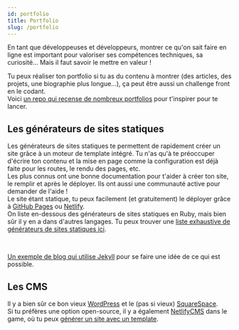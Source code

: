 ```yaml
---
id: portfolio
title: Portfolio
slug: /portfolio
---
```



En tant que développeuses et développeurs, montrer ce qu'on sait faire en ligne est important pour valoriser ses compétences techniques, sa curiosité... Mais il faut savoir le mettre en valeur !

Tu peux réaliser ton portfolio si tu as du contenu à montrer (des articles, des projets, une biographie plus longue...), ça peut être aussi un challenge front en le codant.<br/>
Voici [un repo qui recense de nombreux portfolios](https://github.com/emmabostian/developer-portfolios) pour t'inspirer pour te lancer.

## Les générateurs de sites statiques

Les générateurs de sites statiques te permettent de rapidement créer un site grâce à un moteur de template intégré.
Tu n'as qu'à te préoccuper d'écrire ton contenu et la mise en page comme la configuration est déjà faite pour les routes, le rendu des pages, etc.<br/>
Les plus connus ont une bonne documentation pour t'aider à créer ton site, le remplir et après le déployer. Ils ont aussi une communauté active pour demander de l'aide !<br/>
Le site étant statique, tu peux facilement (et gratuitement) le déployer grâce à [GitHub Pages](https://pages.github.com/) ou [Netlify](https://www.netlify.com/).<br/>
On liste en-dessous des générateurs de sites statiques en Ruby, mais bien sûr il y en a dans d'autres langages. Tu peux trouver une [liste exhaustive de générateurs de sites statiques ici](https://jamstack.org/generators/).

<div class="container">
  <HorizontalCard
    src='/img/online_profile/portfolio/jekyll.png'
    alt='Logo Jekyll'
    href='https://jekyllrb.com/'
    title='Jekyll'
    description="Un des générateurs de site statique le plus connu et populaire. Les pages sont en format MarkDown et le moteur de template en Liquid, créé par Shopify."
  />
  <HorizontalCard
    src='/img/online_profile/portfolio/middleman.png'
    alt='Logo Middleman'
    href='https://middlemanapp.com/'
    title='Middleman'
    description="Second sur le podium, les pages de Middleman sont aux formats erb et haml. Le CSS est en sass."
  />
  <HorizontalCard
    src='/img/online_profile/portfolio/nanoc.png'
    alt='Logo Nanoc'
    href='https://nanoc.ws/'
    title='Nanoc'
    description="Moins populaire que les deux précédents, Nanoc tient tout de même la troisième place sur le podium. Comme Middleman, les pages sont aux formats erb et haml."
  />
</div><br/>

[Un exemple de blog qui utilise Jekyll](https://catalinionescu.dev/) pour se faire une idée de ce qui est possible.

## Les CMS

Il y a bien sûr ce bon vieux [WordPress](https://fr.wordpress.com/) et le (pas si vieux) [SquareSpace](https://fr.squarespace.com/).<br/>
Si tu préfères une option open-source, il y a également [NetlifyCMS](https://www.netlifycms.org/) dans le game, où tu peux [générer un site avec un template](https://www.netlifycms.org/docs/start-with-a-template/).
